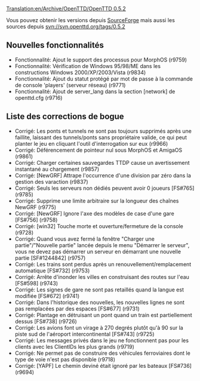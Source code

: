 [[Translation:en/Archive/OpenTTD/OpenTTD 0.5.2]]


{{fr/Livraison|prec=OpenTTD 0.5.1|suiv=OpenTTD 0.5.3|date=29/05/2007}}

Vous pouvez obtenir les versions depuis [http://sourceforge.net/project/showfiles.php?group_id=103924 SourceForge] mais aussi les sources depuis svn://svn.openttd.org/tags/0.5.2

==Nouvelles fonctionnalités==
* Fonctionnalité: Ajout le support des processus pour MorphOS (r9759)
* Fonctionnalité: Vérification de Windows 95/98/ME dans les constructions Windows 2000/XP/2003/Vista (r9834)
* Fonctionnalité: Ajout du statut protégé par mot de passe à la commande de console 'players' (serveur réseau) (r9771)
* Fonctionnalité: Ajout de server_lang dans la section [network] de openttd.cfg (r9716)

==Liste des corrections de bogue==
* Corrigé: Les ponts et tunnels ne sont pas toujours supprimés après une faillite, laissant des tunnels/ponts sans propriétaire valide, ce qui peut planter le jeu en cliquant l'outil d'interrogation sur eux (r9966)
* Corrigé: Déférencement de pointeur nul sous MorphOS et AmigaOS (r9861)
* Corrigé: Charger certaines sauvegardes TTDP cause un avertissement instantané au chargement (r9857)
* Corrigé: [NewGRF] Attrape l'occurrence d'une division par zéro dans la gestion des varaction (r9837)
* Corrigé: Seuls les serveurs non dédiés peuvent avoir 0 joueurs [FS#765] (r9785)
* Corrigé: Supprime une limite arbitraire sur la longueur des chaînes NewGRF (r9775)
* Corrigé: [NewGRF] Ignore l'axe des modèles de case d'une gare [FS#756] (r9758)
* Corrigé: [win32] Touche morte et ouverture/fermeture de la console (r9728)
* Corrigé: Quand vous avez fermé la fenêtre "Charger une partie"/"Nouvelle partie" lancée depuis le menu "Démarrer le serveur", vous ne devez pas démarrer un serveur en démarrant une nouvelle partie [SF#1244842] (r9757)
* Corrigé: Les trains sont perdus après un renouvellement/remplacement automatique [FS#732] (r9753)
* Corrigé: Arrête d'inonder les villes en construisant des routes sur l'eau [FS#598] (r9743)
* Corrigé: Les signes de gare ne sont pas retaillés quand la langue est modifiée [FS#672] (r9741)
* Corrigé: Dans l'historique des nouvelles, les nouvelles lignes ne sont pas remplacées par des espaces [FS#677] (r9731)
* Corrigé: Plantage en détruisant un pont quand un train est partiellement dessus [FS#738] (r9726)
* Corrigé: Les avions font un virage à 270 degrés plutôt qu'à 90 sur la piste sud de l'aéroport intercontinental [FS#743] (r9725)
* Corrigé: Les messages privés dans le jeu ne fonctionnent pas pour les clients avec les ClientIDs les plus grands (r9719)
* Corrigé: Ne permet pas de construire des véhicules ferroviaires dont le type de voie n'est pas disponible (r9718)
* Corrigé: [YAPF] Le chemin deviné était ignoré par les bateaux [FS#736] (r9694)